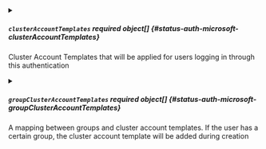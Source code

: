 


<details className="config-field" data-expandable="true">
<summary>

##### `clusterAccountTemplates` <span className="config-field-required" data-required="false">required</span> <span className="config-field-type">object[]</span> <span className="config-field-default"></span> <span className="config-field-enum"></span> {#status-auth-microsoft-clusterAccountTemplates}

Cluster Account Templates that will be applied for users logging in through this authentication

</summary>

<PartialClusterAccountTemplatesreference />


</details>



<details className="config-field" data-expandable="true">
<summary>

##### `groupClusterAccountTemplates` <span className="config-field-required" data-required="false">required</span> <span className="config-field-type">object[]</span> <span className="config-field-default"></span> <span className="config-field-enum"></span> {#status-auth-microsoft-groupClusterAccountTemplates}

A mapping between groups and cluster account templates. If the user has a certain group, the cluster
account template will be added during creation

</summary>

<PartialGroupClusterAccountTemplatesreference />


</details>


<PartialClientId />


<PartialClientSecret />


<PartialRedirectURI />


<PartialTenant />


<PartialGroups />


<PartialOnlySecurityGroups />


<PartialUseGroupsAsWhitelist />
